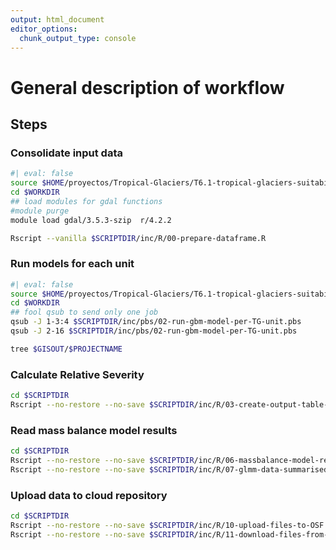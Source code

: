 ```yaml
---
output: html_document
editor_options: 
  chunk_output_type: console
---
```


# General description of workflow

## Steps

### Consolidate input data

```bash
#| eval: false
source $HOME/proyectos/Tropical-Glaciers/T6.1-tropical-glaciers-suitability-model/env/project-env.sh
cd $WORKDIR
## load modules for gdal functions
#module purge
module load gdal/3.5.3-szip  r/4.2.2

Rscript --vanilla $SCRIPTDIR/inc/R/00-prepare-dataframe.R
```

### Run models for each unit

```bash
#| eval: false
source $HOME/proyectos/Tropical-Glaciers/T6.1-tropical-glaciers-suitability-model/env/project-env.sh
cd $WORKDIR
## fool qsub to send only one job
qsub -J 1-3:4 $SCRIPTDIR/inc/pbs/02-run-gbm-model-per-TG-unit.pbs 
qsub -J 2-16 $SCRIPTDIR/inc/pbs/02-run-gbm-model-per-TG-unit.pbs
```


```bash
tree $GISOUT/$PROJECTNAME
```

### Calculate Relative Severity


```bash
cd $SCRIPTDIR
Rscript --no-restore --no-save $SCRIPTDIR/inc/R/03-create-output-table-for-data-upload.R
```


### Read mass balance model results


```bash
cd $SCRIPTDIR
Rscript --no-restore --no-save $SCRIPTDIR/inc/R/06-massbalance-model-results.R
Rscript --no-restore --no-save $SCRIPTDIR/inc/R/07-glmm-data-summarised.R
```


### Upload data to cloud repository
```bash
cd $SCRIPTDIR
Rscript --no-restore --no-save $SCRIPTDIR/inc/R/10-upload-files-to-OSF.R overwrite
Rscript --no-restore --no-save $SCRIPTDIR/inc/R/11-download-files-from-OSF.R overwrite
```

